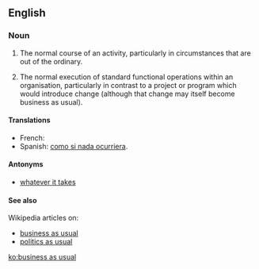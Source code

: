 ==English==

===Noun===
{{en-noun|sg=[[business]] [[as]] [[usual]]|-}}

# {{idiom}} The normal course of an activity, particularly in circumstances that are out of the ordinary.
# {{idiom}} The normal execution of standard functional operations within an organisation, particularly in contrast to a project or program which would introduce change (although that change may itself become business as usual).

====Translations====
{{trans-top|The normal course of an activity, in circumstances that are out of the ordinary}}
* French: {{t|fr|Comme si de rien n'était.}}
* Spanish: [[como si nada ocurriera]].
{{trans-mid}}
{{trans-bottom}}

====Antonyms====
* [[whatever it takes]]

====See also====
Wikipedia articles on:
* [[w:business operations|business as usual]]
* [[w:politics as usual|politics as usual]]

[[ko:business as usual]]